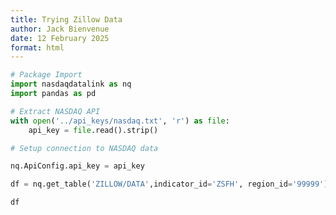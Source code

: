 ```yaml
---
title: Trying Zillow Data
author: Jack Bienvenue
date: 12 February 2025
format: html
---
```


``` python
# Package Import
import nasdaqdatalink as nq
import pandas as pd
```

```python
# Extract NASDAQ API
with open('../api_keys/nasdaq.txt', 'r') as file:
    api_key = file.read().strip()
```

``` python
# Setup connection to NASDAQ data

nq.ApiConfig.api_key = api_key

df = nq.get_table('ZILLOW/DATA',indicator_id='ZSFH', region_id='99999')

df
```



